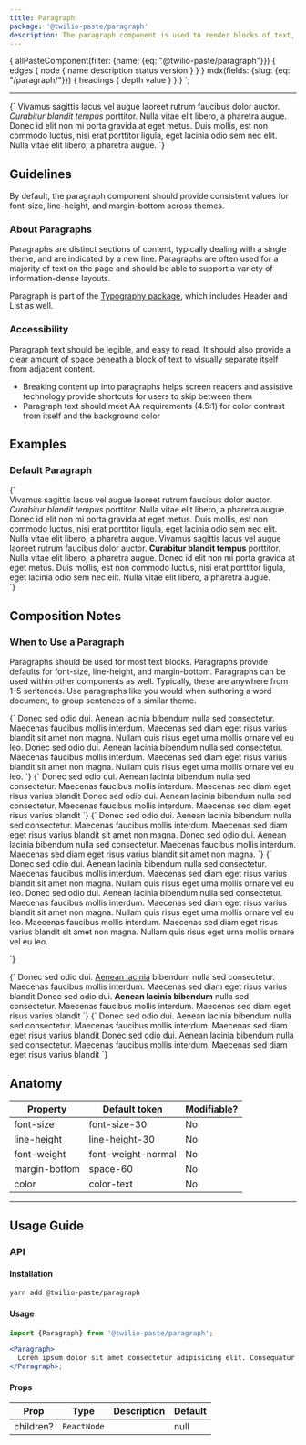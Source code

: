 ```yaml
---
title: Paragraph
package: '@twilio-paste/paragraph'
description: The paragraph component is used to render blocks of text, with a preset amount of space beneath it to distinguish from adjacent content.
---
```



  {
    allPasteComponent(filter: {name: {eq: "@twilio-paste/paragraph"}}) {
      edges {
        node {
          name
          description
          status
          version
        }
      }
    }
    mdx(fields: {slug: {eq: "/paragraph/"}}) {
      headings {
        depth
        value
      }
    }
  }
`;

<ComponentHeader
  name={props.pageContext.frontmatter.title}
  categoryRoute={SidebarCategoryRoutes.COMPONENTS}
  githubUrl="https://github.com/twilio-labs/paste/tree/master/packages/paste-core/components/paragraph"
  storybookUrl="https://twilio-labs.github.io/paste/?path=/story/components-paragraph--default"
  abstractUrl="https://share.goabstract.com/85c81258-90b9-49c8-b34b-9418da5f2f00"
  data={props.data.allPasteComponent.edges}
/>

---

<contentwrapper>

<TableOfContents headings={props.data.mdx.headings} />

<content>

<LivePreview scope={{Paragraph}} language="jsx">
  {`<Paragraph>
  Vivamus sagittis lacus vel augue laoreet rutrum faucibus dolor auctor. <em>Curabitur blandit tempus</em> porttitor. Nulla vitae elit libero, a pharetra augue. Donec id elit non mi porta gravida at eget metus. Duis mollis, est non commodo luctus, nisi erat porttitor ligula, eget lacinia odio sem nec elit. Nulla vitae elit libero, a pharetra augue.
</Paragraph>`}
</LivePreview>

## Guidelines

By default, the paragraph component should provide consistent values for font-size, line-height, and margin-bottom across themes.

### About Paragraphs

Paragraphs are distinct sections of content, typically dealing with a single theme, and are indicated by a new line. Paragraphs are often used for a majority of text on the page and should be able to support a variety of information-dense layouts.

Paragraph is part of the [Typography package](/components/typography), which includes Header and List as well.

### Accessibility

Paragraph text should be legible, and easy to read. It should also provide a clear amount of space beneath a block of text to visually separate itself from adjacent content.

- Breaking content up into paragraphs helps screen readers and assistive technology provide shortcuts for users to skip between them
- Paragraph text should meet AA requirements (4.5:1) for color contrast from itself and the background color

## Examples

### Default Paragraph

<LivePreview scope={{Paragraph}} language="jsx">
  {`<article>
  <Paragraph>
    Vivamus sagittis lacus vel augue laoreet rutrum faucibus dolor auctor. <em>Curabitur blandit tempus</em> porttitor. Nulla vitae elit libero, a pharetra augue. Donec id elit non mi porta gravida at eget metus. Duis mollis, est non commodo luctus, nisi erat porttitor ligula, eget lacinia odio sem nec elit. Nulla vitae elit libero, a pharetra augue.
  </Paragraph>
  <Paragraph>
    Vivamus sagittis lacus vel augue laoreet rutrum faucibus dolor auctor. <strong>Curabitur blandit tempus</strong> porttitor. Nulla vitae elit libero, a pharetra augue. Donec id elit non mi porta gravida at eget metus. Duis mollis, est non commodo luctus, nisi erat porttitor ligula, eget lacinia odio sem nec elit. Nulla vitae elit libero, a pharetra augue.
  </Paragraph>
</article>`}
</LivePreview>

## Composition Notes

### When to Use a Paragraph

Paragraphs should be used for most text blocks. Paragraphs provide defaults for font-size, line-height, and margin-bottom. Paragraphs can be used within other components as well. Typically, these are anywhere from 1-5 sentences. Use paragraphs like you would when authoring a word document, to group sentences of a similar theme.

<DoDont>
  <Do title="Do" body="Use paragraphs for text blocks." center>
    <Codeblock>{`<Paragraph>
  Donec sed odio dui. Aenean lacinia bibendum nulla sed consectetur.
  Maecenas faucibus mollis interdum. Maecenas sed diam eget risus varius blandit
  sit amet non magna. Nullam quis risus eget urna mollis ornare vel eu leo.
</Paragraph>
<Paragraph>
  Donec sed odio dui. Aenean lacinia bibendum nulla sed consectetur.
  Maecenas faucibus mollis interdum. Maecenas sed diam eget risus varius blandit
  sit amet non magna. Nullam quis risus eget urna mollis ornare vel eu leo.
</Paragraph>`}
    </Codeblock>
  </Do>
  <Dont title="Don't" body="Don’t use paragraphs for spacing or when more semantic elements can be used in their place, such as headings, lists, or labels.">
    <Codeblock>{`<Paragraph>
  Donec sed odio dui. Aenean lacinia bibendum nulla sed consectetur.
  Maecenas faucibus mollis interdum. Maecenas sed diam eget risus varius blandit
</Paragraph>
<Paragraph />
<Paragraph>
  Donec sed odio dui. Aenean lacinia bibendum nulla sed consectetur.
  Maecenas faucibus mollis interdum. Maecenas sed diam eget risus varius blandit
</Paragraph>`}
    </Codeblock>
  </Dont>
</DoDont>

<DoDont>
  <Do title="Do" body="Break content up into small paragraphs that allow users to skim the information." center>
    <Codeblock>{`<Paragraph>
  Donec sed odio dui. Aenean lacinia bibendum nulla sed consectetur. Maecenas faucibus
  mollis interdum. Maecenas sed diam eget risus varius blandit sit amet non magna.
</Paragraph>
<Paragraph>
  Donec sed odio dui. Aenean lacinia bibendum nulla sed consectetur. Maecenas faucibus
  mollis interdum. Maecenas sed diam eget risus varius blandit sit amet non magna.
</Paragraph>`}
    </Codeblock>
  </Do>
  <Dont title="Don't" body="Don’t create overly long paragraphs that make it difficult for the reader to find information.">
    <Codeblock>{`<Paragraph>
  Donec sed odio dui. Aenean lacinia bibendum nulla sed consectetur.
  Maecenas faucibus mollis interdum. Maecenas sed diam eget risus varius blandit
  sit amet non magna. Nullam quis risus eget urna mollis ornare vel eu leo.
  Donec sed odio dui. Aenean lacinia bibendum nulla sed consectetur.
  Maecenas faucibus mollis interdum. Maecenas sed diam eget risus varius blandit
  sit amet non magna. Nullam quis risus eget urna mollis ornare vel eu leo.
  Maecenas faucibus mollis interdum. Maecenas sed diam eget risus varius blandit
  sit amet non magna. Nullam quis risus eget urna mollis ornare vel eu leo.

</Paragraph>`}
    </Codeblock>
  </Dont>
</DoDont>

<DoDont>
  <Do title="Do" body="Use paragraphs as sibling elements, with only inline elements such as bold or italic as children." center>
    <Codeblock>{`<Paragraph>
  Donec sed odio dui. <a href="#">Aenean lacinia</a> bibendum nulla sed consectetur.
  Maecenas faucibus mollis interdum. Maecenas sed diam eget risus varius blandit
</Paragraph>
<Paragraph>
  Donec sed odio dui. <strong>Aenean lacinia bibendum</strong> nulla sed consectetur.
  Maecenas faucibus mollis interdum. Maecenas sed diam eget risus varius blandit
</Paragraph>`}
    </Codeblock>
  </Do>
  <Dont title="Don't" body="Don’t nest paragraphs within each other either, only inline elements should be nested within a paragraph.">
    <Codeblock>{`<Paragraph>
  Donec sed odio dui. Aenean lacinia bibendum nulla sed consectetur.
  Maecenas faucibus mollis interdum. Maecenas sed diam eget risus varius blandit
  <Paragraph>
    Donec sed odio dui. Aenean lacinia bibendum nulla sed consectetur.
    Maecenas faucibus mollis interdum. Maecenas sed diam eget risus varius blandit
  </Paragraph>
</Paragraph>`}
    </Codeblock>
  </Dont>
</DoDont>

## Anatomy

| Property      | Default token      | Modifiable? |
| ------------- | ------------------ | ----------- |
| font-size     | font-size-30       | No          |
| line-height   | line-height-30     | No          |
| font-weight   | font-weight-normal | No          |
| margin-bottom | space-60           | No          |
| color         | color-text         | No          |

---

## Usage Guide

### API

#### Installation

```bash
yarn add @twilio-paste/paragraph
```

#### Usage

```jsx
import {Paragraph} from '@twilio-paste/paragraph';

<Paragraph>
  Lorem ipsum dolor sit amet consectetur adipisicing elit. Consequatur praesentium voluptate facere suscipit maiores vitae explicabo error ea? Quisquam, nisi excepturi aut esse non iste dolorum dicta. Tempore, doloribus voluptate!
</Paragraph>;
```

#### Props

| Prop      | Type                     | Description | Default |
| --------- | ------------------------ | ----------- | ------- |
| children? | `ReactNode`              |             | null    |

<Box marginTop="space90">
  <Changelog />
</Box>

</content>

</contentwrapper>
